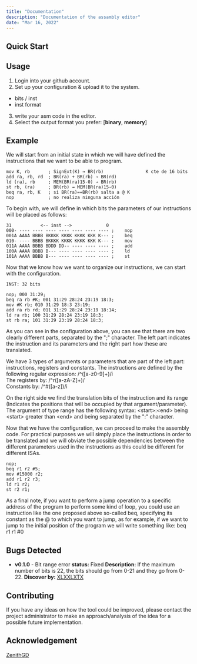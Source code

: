 ```yaml
---
title: "Documentation"
description: "Documentation of the assambly editor"
date: "Mar 16, 2022"
---
```


## Quick Start
## Usage
1. Login into your github account.
2. Set up your configuration & upload it to the system.
 - bits / inst
 - inst format
3. write your asm code in the editor.
4. Select the output format you prefer: [**binary**, **memory**]

## Example
We will start from an initial state in which we will have defined the instructions that we want to be able to program.
```
mov K, rb       ; SignExt(K) → BR(rb)                K cte de 16 bits 
add ra, rb, rd 	; BR(ra) + BR(rb) → BR(rd) 
ld (ra), rb 	; MEM(BR(ra)15-0) → BR(rb) 
st rb, (ra) 	; BR(rb) → MEM(BR(ra)15-0) 
beq ra, rb, K 	; si BR(ra)==BR(rb) salta a @ K 
nop             ; no realiza ninguna acción
```

To begin with, we will define in which bits the parameters of our instructions will be placed as follows:
```
31           <-- inst -->             0
000- ---- ---- ---- ---- ---- ---- ----	;    nop
001A AAAA BBBB BKKKK KKKK KKKK KKK K--- ;    beq
010- ---- BBBB BKKKK KKKK KKKK KKK K---	;    mov
011A AAAA BBBB BDDD DD-- ---- ---- ----	;    add
100A AAAA BBBB B--- ---- ---- ---- ----	;    ld
101A AAAA BBBB B--- ---- ---- ---- ----	;    st
```

Now that we know how we want to organize our instructions, we can start with the configuration.
```
INST: 32 bits
```

```
nop; 000 31:29;
beq ra rb #K; 001 31:29 28:24 23:19 18:3;
mov #K rb; 010 31:29 18:3 23:19;
add ra rb rd; 011 31:29 28:24 23:19 18:14;
ld ra rb; 100 31:29 28:24 23:19 18:3;
st rb ra; 101 31:29 23:19 28:24 18:3;
```

As you can see in the configuration above, you can see that there are two clearly different parts, separated by the ";" character. The left part indicates the instruction and its parameters and the right part how these are translated.

We have 3 types of arguments or parameters that are part of the left part: instructions, registers and constants.
The instructions are defined by the following regular expression: /^([a-z0-9]+)/i <br/>
The registers by: /^r([a-zA-Z]+)/<br/>
Constants by: /^#([a-z])/i

On the right side we find the translation bits of the instruction and its range (Indicates the positions that will be occupied by that argument/parameter).
The argument of type range has the following syntax: \<start\>:\<end\> being \<start\> greater than \<end\> and being separated by the ":" character.

Now that we have the configuration, we can proceed to make the assembly code.
For practical purposes we will simply place the instructions in order to be translated and we will obviate the possible dependencies between the different parameters used in the instructions as this could be different for different ISAs.
```
nop;
beq r1 r2 #5;
mov #15000 r2;
add r1 r2 r3;
ld r1 r2;
st r2 r1;
```

As a final note, if you want to perform a jump operation to a specific address of the program to perform some kind of loop, you could use an instruction like the one proposed above so-called beq, specifying its constant as the @ to which you want to jump, as for example, if 
we want to jump to the initial position of the program we will write something like: beq r1 r1 #0

## Bugs Detected
- **v0.1.0** - Bit range error
	**status:** Fixed
	**Description:** If the maximum number of bits is 22, the bits should go from 0-21 and they go from 0-22.
	**Discover by:** [XLXXLXTX](https://github.com/XLXXLXTX)

## Contributing
If you have any ideas on how the tool could be improved, please contact the project administrator to make an approach/analysis of the idea for a possible future implementation.

## Acknowledgement

[ZenithGD](https://github.com/ZenithGD)

